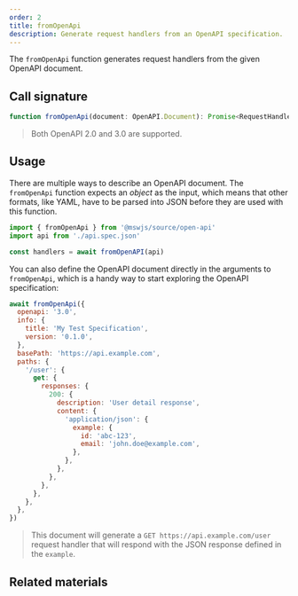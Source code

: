 ```yaml
---
order: 2
title: fromOpenApi
description: Generate request handlers from an OpenAPI specification.
---
```


The `fromOpenApi` function generates request handlers from the given OpenAPI document.

## Call signature

```ts
function fromOpenApi(document: OpenAPI.Document): Promise<RequestHandler[]>
```

> Both OpenAPI 2.0 and 3.0 are supported.

## Usage

There are multiple ways to describe an OpenAPI document. The `fromOpenApi` function expects an _object_ as the input, which means that other formats, like YAML, have to be parsed into JSON before they are used with this function.

```js
import { fromOpenApi } from '@mswjs/source/open-api'
import api from './api.spec.json'

const handlers = await fromOpenAPI(api)
```

You can also define the OpenAPI document directly in the arguments to `fromOpenApi`, which is a handy way to start exploring the OpenAPI specification:

```js
await fromOpenApi({
  openapi: '3.0',
  info: {
    title: 'My Test Specification',
    version: '0.1.0',
  },
  basePath: 'https://api.example.com',
  paths: {
    '/user': {
      get: {
        responses: {
          200: {
            description: 'User detail response',
            content: {
              'application/json': {
                example: {
                  id: 'abc-123',
                  email: 'john.doe@example.com',
                },
              },
            },
          },
        },
      },
    },
  },
})
```

> This document will generate a `GET https://api.example.com/user` request handler that will respond with the JSON response defined in the `example`.

## Related materials


<PageCard
  icon={DocumentTextIcon}
  url="/docs/integrations/open-api"
  title="OpenAPI specification"
  description="Generate request handlers from OpenAPI documents."
/>

